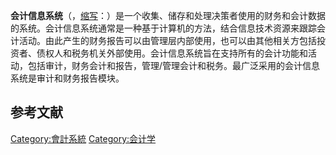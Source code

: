 {{Expand language|en}}

{{会计}}

'''会计信息系统'''（{{lang-en|'''Accounting Information System'''}}，[[缩写|缩写]]：{{lang|en|'''AIS'''}}）是一个收集、储存和处理决策者使用的财务和会计数据的系统。会计信息系统通常是一种基于计算机的方法，结合信息技术资源来跟踪会计活动。由此产生的财务报告可以由管理层内部使用，也可以由其他相关方包括投资者、债权人和税务机关外部使用。会计信息系统旨在支持所有的会计功能和活动，包括审计，财务会计和报告，管理/管理会计和税务。最广泛采用的会计信息系统是审计和财务报告模块。

==参考文献==
{{Reflist}}

[[Category:會計系統|Category:會計系統]]
[[Category:会计学|Category:会计学]]